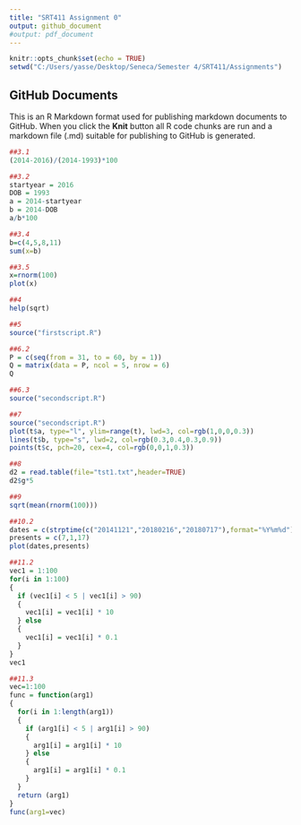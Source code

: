 ---
title: "SRT411 Assignment 0"
output: github_document
#output: pdf_document
---

```{r setup, include=FALSE}
knitr::opts_chunk$set(echo = TRUE)
setwd("C:/Users/yasse/Desktop/Seneca/Semester 4/SRT411/Assignments")
```

## GitHub Documents

This is an R Markdown format used for publishing markdown documents to GitHub. When you click the **Knit** button all R code chunks are run and a markdown file (.md) suitable for publishing to GitHub is generated.


```{r}
##3.1
(2014-2016)/(2014-1993)*100
```

```{r}
##3.2
startyear = 2016
DOB = 1993
a = 2014-startyear
b = 2014-DOB
a/b*100
```

```{r}
##3.4
b=c(4,5,8,11)
sum(x=b)
```

```{r}
##3.5
x=rnorm(100)
plot(x)
```

```{r}
##4
help(sqrt)
```

```{r}
##5
source("firstscript.R")
```

```{r}
##6.2
P = c(seq(from = 31, to = 60, by = 1))
Q = matrix(data = P, ncol = 5, nrow = 6)
Q
```

```{r}
##6.3
source("secondscript.R")
```

```{r}
##7
source("secondscript.R")
plot(t$a, type="l", ylim=range(t), lwd=3, col=rgb(1,0,0,0.3))
lines(t$b, type="s", lwd=2, col=rgb(0.3,0.4,0.3,0.9))
points(t$c, pch=20, cex=4, col=rgb(0,0,1,0.3))

```

```{r}
##8
d2 = read.table(file="tst1.txt",header=TRUE)
d2$g*5
```

```{r}
##9
sqrt(mean(rnorm(100)))
```

```{r}
##10.2
dates = c(strptime(c("20141121","20180216","20180717"),format="%Y%m%d"))
presents = c(7,1,17)
plot(dates,presents)
```

```{r}
##11.2
vec1 = 1:100
for(i in 1:100)
{
  if (vec1[i] < 5 | vec1[i] > 90)
  {
    vec1[i] = vec1[i] * 10
  } else
  {
    vec1[i] = vec1[i] * 0.1
  }
}
vec1
```

```{r}
##11.3
vec=1:100
func = function(arg1)
{
  for(i in 1:length(arg1))
  {
    if (arg1[i] < 5 | arg1[i] > 90)
    {
      arg1[i] = arg1[i] * 10
    } else
    {
      arg1[i] = arg1[i] * 0.1
    }
  }
  return (arg1)
}
func(arg1=vec)
```




